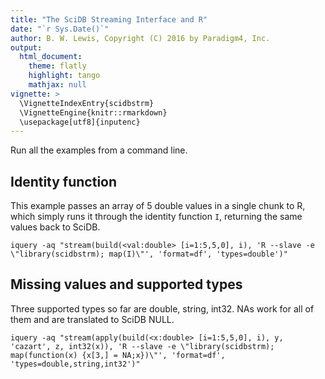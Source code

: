 ```yaml
---
title: "The SciDB Streaming Interface and R"
date: "`r Sys.Date()`"
author: B. W. Lewis, Copyright (C) 2016 by Paradigm4, Inc.
output:
  html_document:
    theme: flatly
    highlight: tango
    mathjax: null
vignette: >
  \VignetteIndexEntry{scidbstrm}
  \VignetteEngine{knitr::rmarkdown}
  \usepackage[utf8]{inputenc}
---
```



Run all the examples from a command line.

## Identity function

This example passes an array of 5 double values in a single chunk to R, which
simply runs it through the identity function `I`, returning the same values
back to SciDB.

```
iquery -aq "stream(build(<val:double> [i=1:5,5,0], i), 'R --slave -e \"library(scidbstrm); map(I)\"', 'format=df', 'types=double')"
```

## Missing values and supported types

Three supported types so far are double, string, int32.  NAs work for all of
them and are translated to SciDB NULL.

```
iquery -aq "stream(apply(build(<x:double> [i=1:5,5,0], i), y, 'cazart', z, int32(x)), 'R --slave -e \"library(scidbstrm); map(function(x) {x[3,] = NA;x})\"', 'format=df', 'types=double,string,int32')"
```
